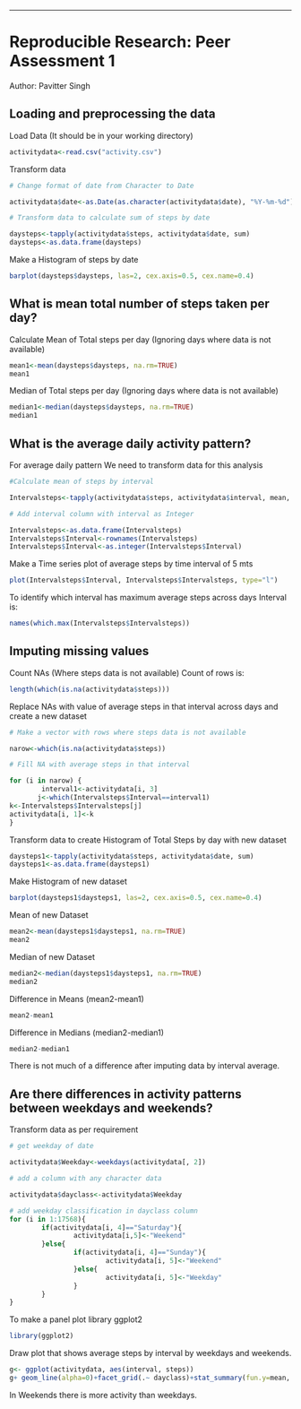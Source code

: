 ---
Reproducible Research: Peer Assessment 1
==================================================================

Author: Pavitter Singh

## Loading and preprocessing the data

Load Data (It should be in your working directory)

```r
activitydata<-read.csv("activity.csv")
```

Transform data
```r

# Change format of date from Character to Date

activitydata$date<-as.Date(as.character(activitydata$date), "%Y-%m-%d")

# Transform data to calculate sum of steps by date

daysteps<-tapply(activitydata$steps, activitydata$date, sum)
daysteps<-as.data.frame(daysteps)
```

Make a Histogram of steps by date

```r
barplot(daysteps$daysteps, las=2, cex.axis=0.5, cex.name=0.4)
```

## What is mean total number of steps taken per day?

Calculate Mean of Total steps per day (Ignoring days where data is not available)

```r
mean1<-mean(daysteps$daysteps, na.rm=TRUE)
mean1
```

Median of Total steps per day (Ignoring days where data is not available)

```r
median1<-median(daysteps$daysteps, na.rm=TRUE)
median1
```



## What is the average daily activity pattern?

For average daily pattern We need to transform data for this analysis

```r
#Calculate mean of steps by interval

Intervalsteps<-tapply(activitydata$steps, activitydata$interval, mean, na.rm=TRUE)

# Add interval column with interval as Integer

Intervalsteps<-as.data.frame(Intervalsteps)
Intervalsteps$Interval<-rownames(Intervalsteps)
Intervalsteps$Interval<-as.integer(Intervalsteps$Interval)
```

Make a Time series plot of average steps by time interval of 5 mts

```r
plot(Intervalsteps$Interval, Intervalsteps$Intervalsteps, type="l")
```

To identify which interval has maximum average steps across days
Interval is:
```r
names(which.max(Intervalsteps$Intervalsteps))
```


## Imputing missing values

Count NAs (Where steps data is not available)
Count of rows is:
```r
length(which(is.na(activitydata$steps)))
```

Replace NAs with value of average steps in that interval across days and create a new dataset

```r
# Make a vector with rows where steps data is not available

narow<-which(is.na(activitydata$steps))

# Fill NA with average steps in that interval

for (i in narow) {
        interval1<-activitydata[i, 3]
       j<-which(Intervalsteps$Interval==interval1)
k<-Intervalsteps$Intervalsteps[j]
activitydata[i, 1]<-k
}
```

Transform data to create Histogram of Total Steps by day with new dataset

```r
daysteps1<-tapply(activitydata$steps, activitydata$date, sum)
daysteps1<-as.data.frame(daysteps1)
```

Make Histogram of new dataset

```r
barplot(daysteps1$daysteps1, las=2, cex.axis=0.5, cex.name=0.4)
```

Mean of new Dataset

```r
mean2<-mean(daysteps1$daysteps1, na.rm=TRUE)
mean2
```

Median of new Dataset

```r
median2<-median(daysteps1$daysteps1, na.rm=TRUE)
median2
```

Difference in Means (mean2-mean1)
```r
mean2-mean1
```

Difference in Medians (median2-median1)
```r
median2-median1
```

There is not much of a difference after imputing data by interval average.


## Are there differences in activity patterns between weekdays and weekends?

Transform data as per requirement
```r
# get weekday of date

activitydata$Weekday<-weekdays(activitydata[, 2])

# add a column with any character data

activitydata$dayclass<-activitydata$Weekday

# add weekday classification in dayclass column
for (i in 1:17568){
        if(activitydata[i, 4]=="Saturday"){
                activitydata[i,5]<-"Weekend"
        }else{
                if(activitydata[i, 4]=="Sunday"){
                        activitydata[i, 5]<-"Weekend"
                }else{
                        activitydata[i, 5]<-"Weekday"
                }
        }
}
```

To make a panel plot library ggplot2
```r
library(ggplot2)
```

Draw plot that shows average steps by interval by weekdays and weekends.

```r
g<- ggplot(activitydata, aes(interval, steps))
g+ geom_line(alpha=0)+facet_grid(.~ dayclass)+stat_summary(fun.y=mean, fun.ymin=min, fun.ymax=max, col="red", geom="line")
```

In Weekends there is more activity than weekdays.
